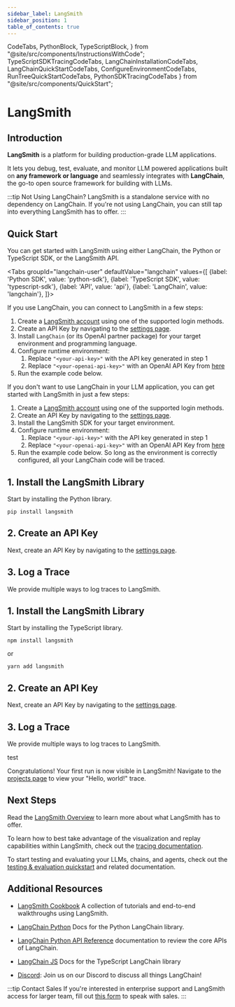 ```yaml
---
sidebar_label: LangSmith
sidebar_position: 1
table_of_contents: true
---
```


  CodeTabs,
  PythonBlock,
  TypeScriptBlock,
} from "@site/src/components/InstructionsWithCode";
  TypeScriptSDKTracingCodeTabs,
  LangChainInstallationCodeTabs,
  LangChainQuickStartCodeTabs,
  ConfigureEnvironmentCodeTabs,
  RunTreeQuickStartCodeTabs,
  PythonSDKTracingCodeTabs
} from "@site/src/components/QuickStart";

# LangSmith

## Introduction

**LangSmith** is a platform for building production-grade LLM applications.

It lets you debug, test, evaluate, and monitor LLM powered applications built on **any framework or language** and seamlessly integrates with **LangChain**, the go-to open source framework for building with LLMs.

:::tip Not Using LangChain?
LangSmith is a standalone service with no dependency on LangChain. If you're not using LangChain, you can still tap into everything LangSmith has to offer.
:::

## Quick Start

You can get started with LangSmith using either LangChain, the Python or TypeScript SDK, or the LangSmith API.

<Tabs
  groupId="langchain-user"
  defaultValue="langchain"
  values={[
    {label: 'Python SDK', value: 'python-sdk'},
    {label: 'TypeScript SDK', value: 'typescript-sdk'},
    {label: 'API', value: 'api'},
    {label: 'LangChain', value: 'langchain'},
  ]}>
  <TabItem value="langchain">

If you use LangChain, you can connect to LangSmith in a few steps:

<ol>
<li>Create a <a href="https://smith.langchain.com/"> LangSmith account</a> using one of the supported login methods.</li>
<li>Create an API Key by navigating to the <a href="https://smith.langchain.com/settings">settings page</a>.</li>
<li>Install <code>LangChain</code> (or its OpenAI partner package) for your target environment and programming language.</li>
<LangChainInstallationCodeTabs />
<li> Configure runtime environment:
  <ol style={{marginTop:7}}>
    <li>Replace <code>"&lt;your-api-key&gt;"</code> with the API key generated in step 1</li>
    <li>Replace <code>"&lt;your-openai-api-key&gt;"</code> with an OpenAI API Key from <a href="https://platform.openai.com/account/api-keys">here</a></li>
  </ol>
</li>
<ConfigureEnvironmentCodeTabs />
<li>Run the example code below.</li>
<LangChainQuickStartCodeTabs />
</ol>
  </TabItem>
    <TabItem value="no-langchain">

If you don't want to use LangChain in your LLM application, you can get started with LangSmith in just a few steps:

<ol>
<li>Create a <a href="https://smith.langchain.com/"> LangSmith account</a> using one of the supported login methods.</li>
<li>Create an API Key by navigating to the <a href="https://smith.langchain.com/settings">settings page</a>.</li>
<li>Install the LangSmith SDK for your target environment.</li>
<ClientInstallationCodeTabs />
<li> Configure runtime environment:
  <ol style={{marginTop:7}}>
    <li>Replace <code>"&lt;your-api-key&gt;"</code> with the API key generated in step 1</li>
    <li>Replace <code>"&lt;your-openai-api-key&gt;"</code> with an OpenAI API Key from <a href="https://platform.openai.com/account/api-keys">here</a></li>
  </ol>
</li>
<ConfigureEnvironmentCodeTabs />
<li>Run the example code below. So long as the environment is correctly configured, all your LangChain code will be traced.</li>
<RunTreeQuickStartCodeTabs localhost={false}  />
</ol>
</TabItem>
    <TabItem value="python-sdk">
        <h2>1. Install the LangSmith Library</h2>
        <p>Start by installing the Python library.</p>
        <pre><code>pip install langsmith</code></pre>
        <h2>2. Create an API Key</h2>
        <p>Next, create an API Key by navigating to the <a href="https://smith.langchain.com/settings">settings page</a>.</p>
        <h2>3. Log a Trace</h2>
        <p>We provide multiple ways to log traces to LangSmith.</p>
        <PythonSDKTracingCodeTabs />
    </TabItem>
    <TabItem value="typescript-sdk">
        <h2>1. Install the LangSmith Library</h2>
        <p>Start by installing the TypeScript library.</p>
        <pre><code>npm install langsmith</code></pre>
        or
        <pre><code>yarn add langsmith</code></pre>
        <h2>2. Create an API Key</h2>
        <p>Next, create an API Key by navigating to the <a href="https://smith.langchain.com/settings">settings page</a>.</p>
        <h2>3. Log a Trace</h2>
        <p>We provide multiple ways to log traces to LangSmith.</p>
        <TypeScriptSDKTracingCodeTabs />
    </TabItem>
    <TabItem value="api">
test
    </TabItem>
</Tabs>

Congratulations! Your first run is now visible in LangSmith! Navigate to the [projects page](https://smith.langchain.com/projects) to view your "Hello, world!" trace.


## Next Steps

Read the [LangSmith Overview](overview) to learn more about what LangSmith has to offer.

To learn how to best take advantage of the visualization and replay capabilities within LangSmith, check out the [tracing documentation](tracing).

To start testing and evaluating your LLMs, chains, and agents, check out the [testing & evaluation quickstart](evaluation/quickstart) and related documentation.

## Additional Resources

- [LangSmith Cookbook](https://github.com/langchain-ai/langsmith-cookbook/tree/main) A collection of tutorials and end-to-end walkthroughs using LangSmith.

- [LangChain Python](https://python.langchain.com/en/latest/) Docs for the Python LangChain library.

- [LangChain Python API Reference](https://api.python.langchain.com/en/latest/) documentation to review the core APIs of LangChain.

- [LangChain JS](https://js.langchain.com/docs/) Docs for the TypeScript LangChain library

- [Discord](https://discord.gg/6adMQxSpJS): Join us on our Discord to discuss all things LangChain!

:::tip Contact Sales
If you're interested in enterprise support and LangSmith access for larger team, fill out [this form](https://airtable.com/appwQzlErAS2qiP0L/shrGtGaVBVAz7NcV2) to speak with sales.
:::

